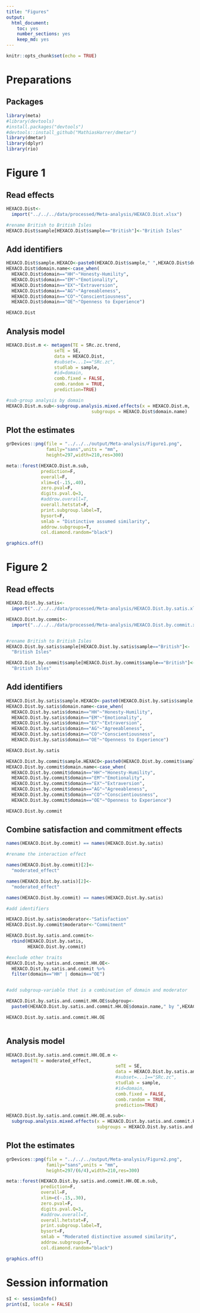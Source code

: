 ```yaml
---
title: "Figures"
output: 
  html_document: 
    toc: yes
    number_sections: yes
    keep_md: yes
---
```


```r
knitr::opts_chunk$set(echo = TRUE)
```

# Preparations

## Packages

```r
library(meta)
#library(devtools)
#install.packages("devtools")
#devtools::install_github("MathiasHarrer/dmetar")
library(dmetar)
library(dplyr)
library(rio)
```

# Figure 1

## Read effects

```r

HEXACO.Dist<-
  import("../../../data/processed/Meta-analysis/HEXACO.Dist.xlsx")

#rename British to British Isles
HEXACO.Dist$sample[HEXACO.Dist$sample=="British"]<-"British Isles"

```


## Add identifiers

```r

HEXACO.Dist$sample.HEXACO<-paste0(HEXACO.Dist$sample," ",HEXACO.Dist$domain)
HEXACO.Dist$domain.name<-case_when(
  HEXACO.Dist$domain=="HH"~"Honesty-Humility",
  HEXACO.Dist$domain=="EM"~"Emotionality",
  HEXACO.Dist$domain=="EX"~"Extraversion",
  HEXACO.Dist$domain=="AG"~"Agreeableness",
  HEXACO.Dist$domain=="CO"~"Conscientiousness",
  HEXACO.Dist$domain=="OE"~"Openness to Experience")

HEXACO.Dist

```
## Analysis model

```r

HEXACO.Dist.m <- metagen(TE = SRc.zc.trend,
                  seTE = SE,
                  data = HEXACO.Dist,
                  #subset=...1=="SRc.zc",
                  studlab = sample,
                  #id=domain,
                  comb.fixed = FALSE,
                  comb.random = TRUE,
                  prediction=TRUE)

#sub-group analysis by domain
HEXACO.Dist.m.sub<-subgroup.analysis.mixed.effects(x = HEXACO.Dist.m,
                                subgroups = HEXACO.Dist$domain.name)

```

## Plot the estimates

```r

grDevices::png(file = "../../../output/Meta-analysis/Figure1.png",
               family="sans",units = "mm",
               height=297,width=210,res=300)

meta::forest(HEXACO.Dist.m.sub,
             prediction=F,
             overall=F,
             xlim=c(-.15,.40),
             zero.pval=F,
             digits.pval.Q=3,
             #addrow.overall=T,
             overall.hetstat=F,
             print.subgroup.label=T,
             bysort=F,
             smlab = "Distinctive assumed similarity",
             addrow.subgroups=T,
             col.diamond.random="black")

graphics.off()
```


# Figure 2

## Read effects

```r

HEXACO.Dist.by.satis<-
  import("../../../data/processed/Meta-analysis/HEXACO.Dist.by.satis.xlsx")

HEXACO.Dist.by.commit<-
  import("../../../data/processed/Meta-analysis/HEXACO.Dist.by.commit.xlsx")


#rename British to British Isles
HEXACO.Dist.by.satis$sample[HEXACO.Dist.by.satis$sample=="British"]<-
  "British Isles"

HEXACO.Dist.by.commit$sample[HEXACO.Dist.by.commit$sample=="British"]<-
  "British Isles"

```


## Add identifiers

```r

HEXACO.Dist.by.satis$sample.HEXACO<-paste0(HEXACO.Dist.by.satis$sample," ",HEXACO.Dist.by.satis$domain)
HEXACO.Dist.by.satis$domain.name<-case_when(
  HEXACO.Dist.by.satis$domain=="HH"~"Honesty-Humility",
  HEXACO.Dist.by.satis$domain=="EM"~"Emotionality",
  HEXACO.Dist.by.satis$domain=="EX"~"Extraversion",
  HEXACO.Dist.by.satis$domain=="AG"~"Agreeableness",
  HEXACO.Dist.by.satis$domain=="CO"~"Conscientiousness",
  HEXACO.Dist.by.satis$domain=="OE"~"Openness to Experience")

HEXACO.Dist.by.satis

HEXACO.Dist.by.commit$sample.HEXACO<-paste0(HEXACO.Dist.by.commit$sample," ",HEXACO.Dist.by.commit$domain)
HEXACO.Dist.by.commit$domain.name<-case_when(
  HEXACO.Dist.by.commit$domain=="HH"~"Honesty-Humility",
  HEXACO.Dist.by.commit$domain=="EM"~"Emotionality",
  HEXACO.Dist.by.commit$domain=="EX"~"Extraversion",
  HEXACO.Dist.by.commit$domain=="AG"~"Agreeableness",
  HEXACO.Dist.by.commit$domain=="CO"~"Conscientiousness",
  HEXACO.Dist.by.commit$domain=="OE"~"Openness to Experience")

HEXACO.Dist.by.commit

```

## Combine satisfaction and commitment effects

```r
names(HEXACO.Dist.by.commit) == names(HEXACO.Dist.by.satis)

#rename the interaction effect

names(HEXACO.Dist.by.commit)[2]<-
  "moderated_effect"

names(HEXACO.Dist.by.satis)[2]<-
  "moderated_effect"

names(HEXACO.Dist.by.commit) == names(HEXACO.Dist.by.satis)

#add identifiers

HEXACO.Dist.by.satis$moderator<-"Satisfaction"
HEXACO.Dist.by.commit$moderator<-"Commitment"

HEXACO.Dist.by.satis.and.commit<-
  rbind(HEXACO.Dist.by.satis,
        HEXACO.Dist.by.commit)

#exclude other traits
HEXACO.Dist.by.satis.and.commit.HH.OE<-
  HEXACO.Dist.by.satis.and.commit %>%
  filter(domain=="HH" | domain=="OE")


#add subgroup-variable that is a combination of domain and moderator

HEXACO.Dist.by.satis.and.commit.HH.OE$subgroup<-
  paste0(HEXACO.Dist.by.satis.and.commit.HH.OE$domain.name," by ",HEXACO.Dist.by.satis.and.commit.HH.OE$moderator)

HEXACO.Dist.by.satis.and.commit.HH.OE



```
## Analysis model

```r

HEXACO.Dist.by.satis.and.commit.HH.OE.m <- 
  metagen(TE = moderated_effect,
                                         seTE = SE,
                                         data = HEXACO.Dist.by.satis.and.commit.HH.OE,
                                         #subset=...1=="SRc.zc",
                                         studlab = sample,
                                         #id=domain,
                                         comb.fixed = FALSE,
                                         comb.random = TRUE,
                                         prediction=TRUE)

HEXACO.Dist.by.satis.and.commit.HH.OE.m.sub<-
  subgroup.analysis.mixed.effects(x = HEXACO.Dist.by.satis.and.commit.HH.OE.m,
                                  subgroups = HEXACO.Dist.by.satis.and.commit.HH.OE$subgroup)
```



## Plot the estimates

```r

grDevices::png(file = "../../../output/Meta-analysis/Figure2.png",
               family="sans",units = "mm",
               height=297/(6/4),width=210,res=300)

meta::forest(HEXACO.Dist.by.satis.and.commit.HH.OE.m.sub,
             prediction=F,
             overall=F,
             xlim=c(-.15,.30),
             zero.pval=F,
             digits.pval.Q=3,
             #addrow.overall=T,
             overall.hetstat=F,
             print.subgroup.label=T,
             bysort=F,
             smlab = "Moderated distinctive assumed similarity",
             addrow.subgroups=T,
             col.diamond.random="black")

graphics.off()
```



# Session information

```r
sI <- sessionInfo()
print(sI, locale = FALSE)
```